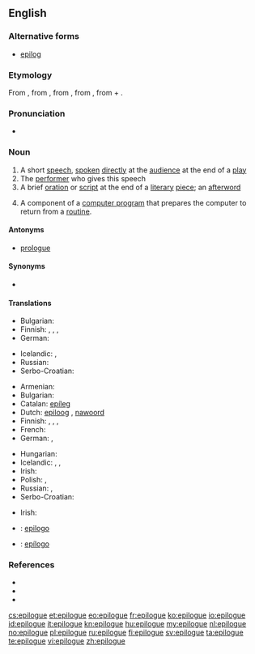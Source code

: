 ==English==

===Alternative forms===
* [[epilog]]

===Etymology===
From {{etyl|fr}} {{term|lang=fr|épilogue}}, from {{etyl|la}} {{term|lang=la|epilogus}}, from {{etyl|grc}} {{term|ἐπίλογος||a conclusion, peroration of a speech, epilogue of a play|tr=epilogos|lang=grc}}, from {{term|ἐπιλέγειν||say in addition|tr=epilegein|lang=grc}}, from {{term|ἐπί||in addition|tr=epi|lang=grc}} + {{term|λέγειν||to say|tr=legein|lang=grc}}.

===Pronunciation===
* {{IPA|/ˈɛp.ɪ.lɒɡ/}}

===Noun===
{{wikipedia}}
{{en-noun}}

# A short [[speech]], [[spoken]] [[directly]] at the [[audience]] at the end of a [[play]]
# The [[performer]] who gives this speech
# A brief [[oration]] or [[script]] at the end of a [[literary]] [[piece]]; an [[afterword]]
# {{computing}} A component of a [[computer program]] that prepares the computer to return from a [[routine]].

====Antonyms====
* {{sense|short speech; brief oration or script}} [[prologue]]

====Synonyms====
* {{l|en|afterword}}

====Translations====
{{trans-top|short speech at the end of a play}}
* Bulgarian: {{t+|bg|епилог|m|sc=Cyrl}}
* Finnish: {{t-|fi|loppusanat|p}}, {{t-|fi|jälkisanat|p}}, {{t+|fi|epilogi}}, {{t-|fi|loppunäytös}}
* German: {{t-|de|Epilog|m}}
{{trans-mid}}
* Icelandic: {{t-|is|lokaorð|n|p}}, {{t-|is|niðurlagsorð|n|p}}
* Russian: {{t+|ru|эпилог|m|tr=epilóg}}
* Serbo-Croatian: {{t-|sh|pogovor|m}}
{{trans-bottom}}

{{trans-top|the performer who gives this speech}}
{{trans-mid}}
{{trans-bottom}}

{{trans-top|brief oration or script at the end of a literary piece}}
* Armenian: {{t-|hy|վերջաբան|tr=verǰaban|sc=Armn}}
* Bulgarian: {{t-|bg|послеслов|m|sc=Cyrl}}
* Catalan: [[epíleg]] {{m}}
* Dutch: [[epiloog]] {{n}}, [[nawoord]] {{n}}
* Finnish: {{t+|fi|epilogi}}, {{t+|fi|jälkikirjoitus}}, {{t-|fi|loppusanat}}, {{t|fi|jälkipuhe}}
* French: {{t+|fr|épilogue|m}}
* German: {{t-|de|Epilog|m}}, {{t-|de|Nachwort|n}}
{{trans-mid}}
* Hungarian: {{t+|hu|utószó}}
* Icelandic: {{t-|is|lokaorð|n|p}},  {{t+|is|eftirmáli|m}},  {{t-|is|niðurlagsorð|n|p}}
* Irish: {{t-|ga|iarfhocal|m}}
* Polish: {{t+|pl|epilog|m}}, {{t+|pl|posłowie|n}}
* Russian: {{t+|ru|эпилог|m|tr=epilóg}}, {{t+|ru|послесловие|n|tr=posl'eslóvije}}
* Serbo-Croatian: {{t-|sh|pogovor|m}}
{{trans-bottom}}

{{trans-top|component of a computer program}}
* Irish: {{t-|ga|iarfhocal|m}}
{{trans-mid}}
{{trans-bottom}}

{{checktrans-top}}
* {{ttbc|ia}}: [[epilogo]]
* {{ttbc|es}}: [[epílogo]] {{m}}
{{trans-bottom}}

===References===
* {{R:Century 1911}}
* {{R:Webster 1913}}
* {{R:OneLook}}

[[cs:epilogue]]
[[et:epilogue]]
[[eo:epilogue]]
[[fr:epilogue]]
[[ko:epilogue]]
[[io:epilogue]]
[[id:epilogue]]
[[it:epilogue]]
[[kn:epilogue]]
[[hu:epilogue]]
[[my:epilogue]]
[[nl:epilogue]]
[[no:epilogue]]
[[pl:epilogue]]
[[ru:epilogue]]
[[fi:epilogue]]
[[sv:epilogue]]
[[ta:epilogue]]
[[te:epilogue]]
[[vi:epilogue]]
[[zh:epilogue]]